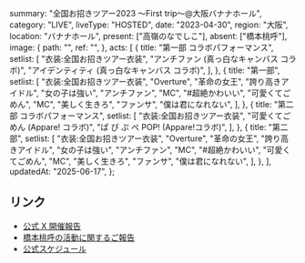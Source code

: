   summary: "全国お招きツアー2023 〜First trip〜@大阪バナナホール",
  category: "LIVE",
  liveType: "HOSTED",
  date: "2023-04-30",
  region: "大阪",
  location: "バナナホール",
  present: ["高嶺のなでしこ"],
  absent: ["橋本桃呼"],
  image: {
    path: "",
    ref: "",
  },
  acts: [
    {
      title: "第一部 コラボパフォーマンス",
      setlist: [
        "衣装:全国お招きツアー衣装",
        "アンチファン (真っ白なキャンバス コラボ)",
        "アイデンティティ (真っ白なキャンバス コラボ)",
      ],
    },
    {
      title: "第一部",
      setlist: [
        "衣装:全国お招きツアー衣装",
        "Overture",
        "革命の女王",
        "誇り高きアイドル",
        "女の子は強い",
        "アンチファン",
        "MC",
        "#超絶かわいい",
        "可愛くてごめん",
        "MC",
        "美しく生きろ",
        "ファンサ",
        "僕は君になれない",
      ],
    },
    {
      title: "第二部 コラボパフォーマンス",
      setlist: [
        "衣装:全国お招きツアー衣装",
        "可愛くてごめん (Appare! コラボ)",
        "ぱ ぴ ぷ ぺ POP! (Appare!コラボ)",
      ],
    },
    {
      title: "第二部",
      setlist: [
        "衣装:全国お招きツアー衣装",
        "Overture",
        "革命の女王",
        "誇り高きアイドル",
        "女の子は強い",
        "アンチファン",
        "MC",
        "#超絶かわいい",
        "可愛くてごめん",
        "MC",
        "美しく生きろ",
        "ファンサ",
        "僕は君になれない",
      ],
    },
  ],
  updatedAt: "2025-06-17",
};

## リンク

- [公式 X 開催報告](https://x.com/takanenofficial/status/1652651770064310273)
- [橋本桃呼の活動に関するご報告](https://takanenonadeshiko.jp/?p=954)
- [公式スケジュール](https://takanenonadeshiko.jp/?p=749)
